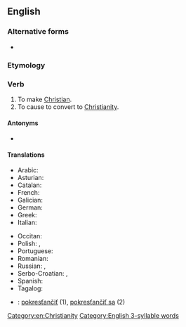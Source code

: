 ==English==

===Alternative forms===
* {{l|en|Christianise}} {{qualifier|UK}}

===Etymology===
{{suffix|Christian|ize|lang=en}}

===Verb===
{{en-verb|Christianiz}}

# To make [[Christian]].
# To cause to convert to [[Christianity]].

====Antonyms====
* {{l|en|de-Christianize}}

====Translations====
{{trans-top|to (cause to) convert to Christianity}}
* Arabic: {{t+|ar|نَصَّرَ}}
* Asturian: {{t|ast|cristianizar}}
* Catalan: {{t+|ca|cristianitzar}}
* French: {{t+|fr|christianiser}}
* Galician: {{t|gl|cristianizar}}
* German: {{t+|de|christianisieren}}
* Greek: {{t+|el|εκχριστιανίζω|sc=Grek}}
* Italian: {{t|it|cristianizzare}}
{{trans-mid}}
* Occitan: {{t|oc|cristianisar}}
* Polish: {{t+|pl|chrystianizować|impf}}, {{t+|pl|schrystianizować|pf}}
* Portuguese: {{t+|pt|cristianizar}}
* Romanian: {{t+|ro|creștina}}
* Russian: {{t|ru|[[обраща́ть]] [[в]] [[христиа́нство]]|impf}}, {{t|ru|[[обрати́ть]] [[в]] [[христиа́нство]]|pf}}
* Serbo-Croatian: {{t+|sh|kristijanizírati}}, {{t+|sh|pokr̀stiti}}
* Spanish: {{t+|es|cristianizar}}
* Tagalog: {{t|tl|samakakristuhin}}
{{trans-bottom}}

{{checktrans-top}}
* {{ttbc|sk}}: [[pokresťančiť]] (1), [[pokresťančiť sa]] (2)
{{trans-mid}}
{{trans-bottom}}

[[Category:en:Christianity]]
[[Category:English 3-syllable words]]